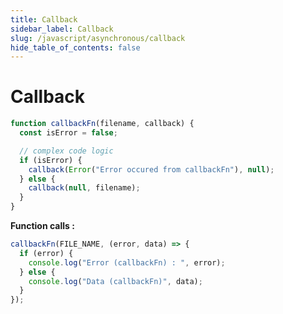 ```yaml
---
title: Callback
sidebar_label: Callback
slug: /javascript/asynchronous/callback
hide_table_of_contents: false
---
```


# Callback

```js showLineNumbers
function callbackFn(filename, callback) {
  const isError = false;

  // complex code logic
  if (isError) {
    callback(Error("Error occured from callbackFn"), null);
  } else {
    callback(null, filename);
  }
}
```

**Function calls :**

```js showLineNumbers
callbackFn(FILE_NAME, (error, data) => {
  if (error) {
    console.log("Error (callbackFn) : ", error);
  } else {
    console.log("Data (callbackFn)", data);
  }
});
```